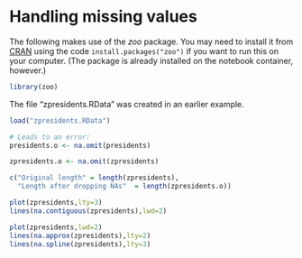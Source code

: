 # Handling missing values


The following makes use of the *zoo* package. You may need to install it from
[CRAN](https://cran.r-project.org/package=zoo) using the code
`install.packages("zoo")` if you want to run this on your computer. (The
package is already installed on the notebook container, however.)

```r
library(zoo)
```

The file "zpresidents.RData" was created in an earlier example.

```r
load("zpresidents.RData")
```

```r
# Leads to an error:
presidents.o <- na.omit(presidents)
```

```r
zpresidents.o <- na.omit(zpresidents)
```

```r
c("Original length" = length(zpresidents),
  "Length after dropping NAs"  = length(zpresidents.o))
```

```r
plot(zpresidents,lty=3)
lines(na.contiguous(zpresidents),lwd=2)
```

```r
plot(zpresidents,lwd=2)
lines(na.approx(zpresidents),lty=2)
lines(na.spline(zpresidents),lty=3)
```
